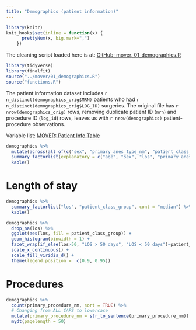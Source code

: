 ```yaml
---
title: "Demographics (patient information)"
---
```


```r
library(knitr)
knit_hooks$set(inline = function(x) {
      prettyNum(x, big.mark=",")
    })
```

The cleaning script loaded here is at: [GitHub: mover, 01_demographics.R](https://github.com/SurgicalInformatics/mover/blob/main/01_demographics.R)

```r
library(tidyverse)
library(finalfit)
source("../mover/01_demographics.R")
source("functions.R")
```

The patient information dataset includes `r n_distinct(demographics_orig$MRN)` patients who had `r n_distinct(demographics_orig$LOG_ID)` surgeries. The original file has `r nrow(demographics_orig)` rows, removing duplicate patient ID (`mrn`) and procedure ID (`log_id`) rows, leaves us with `r nrow(demographics)` patient-procedure observations.


Variable list: [MOVER: Patient Info Table](https://mover.ics.uci.edu/patient-info-table.html)


```r
demographics %>% 
  mutate(across(all_of(c("sex", "primary_anes_type_nm", "patient_class_group")), fct_infreq)) %>% 
  summary_factorlist(explanatory = c("age", "sex", "los", "primary_anes_type_nm", "asa_rating", "patient_class_group")) %>% 
  kable()
```


# Length of stay

```r
demographics %>% 
  summary_factorlist("los", "patient_class_group", cont = "median") %>% 
  kable()
```

```r
demographics %>% 
  drop_na(los) %>% 
  ggplot(aes(los, fill = patient_class_group)) +
  geom_histogram(binwidth = 1) +
  facet_wrap(if_else(los>50, "LOS > 50 days", "LOS < 50 days")~patient_class_group, scales = "free", ncol = 1) +
  scale_x_continuous() +
  scale_fill_viridis_d() +
  theme(legend.position =  c(0.9, 0.95))
```


# Procedures


```r
demographics %>% 
  count(primary_procedure_nm, sort = TRUE) %>% 
  # Changing from ALL CAPS to lowercase
  mutate(primary_procedure_nm = str_to_sentence(primary_procedure_nm)) %>% 
  mydt(pagelength = 50)
```

